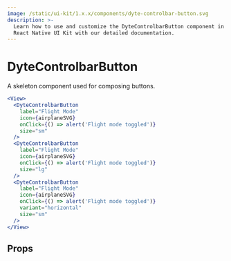 ```yaml
---
image: /static/ui-kit/1.x.x/components/dyte-controlbar-button.svg
description: >-
  Learn how to use and customize the DyteControlbarButton component in Dyte's
  React Native UI Kit with our detailed documentation.
---
```


# DyteControlbarButton

A skeleton component used for composing buttons.

```jsx
<View>
  <DyteControlbarButton
    label="Flight Mode"
    icon={airplaneSVG}
    onClick={() => alert('Flight mode toggled')}
    size="sm"
  />
  <DyteControlbarButton
    label="Flight Mode"
    icon={airplaneSVG}
    onClick={() => alert('Flight mode toggled')}
    size="lg"
  />
  <DyteControlbarButton
    label="Flight Mode"
    icon={airplaneSVG}
    onClick={() => alert('Flight mode toggled')}
    variant="horizontal"
    size="sm"
  />
</View>
```

## Props

<PropsTable of="dyte-controlbar-button" />

<head>
  <title>React Native UI Kit DyteControlbarButton</title>
</head>

